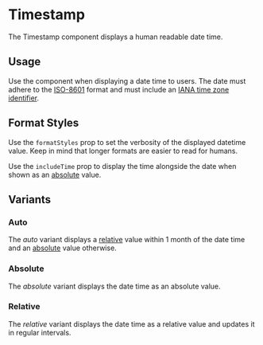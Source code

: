 
<Meta of={Stories} />

# Timestamp

<Status variant="experimental" />

The Timestamp component displays a human readable date time.

<Story of={Stories.Base} />
<Props />

## Usage

Use the component when displaying a date time to users. The date must adhere to the [ISO-8601](https://en.wikipedia.org/wiki/ISO_8601) format and must include an [IANA time zone identifier](https://en.wikipedia.org/wiki/List_of_tz_database_time_zones).

## Format Styles

Use the `formatStyles` prop to set the verbosity of the displayed datetime value. Keep in mind that longer formats are easier to read for humans.

Use the `includeTime` prop to display the time alongside the date when shown as an [absolute](#absolute) value.

<Story of={Stories.FormatStyles} />

## Variants

### Auto

The _auto_ variant displays a [relative](#relative) value within 1 month of the date time and an [absolute](#absolute) value otherwise.

### Absolute

The _absolute_ variant displays the date time as an absolute value.

<Story of={Stories.Absolute} />

### Relative

The _relative_ variant displays the date time as a relative value and updates it in regular intervals.

<Story of={Stories.Relative} />
